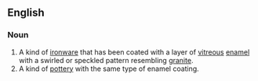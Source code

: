 ==English==

===Noun===
{{en-noun}}
# A kind of [[ironware]] that has been coated with a layer of [[vitreous]] [[enamel]] with a swirled or speckled pattern resembling [[granite]].
# A kind of [[pottery]] with the same type of enamel coating.